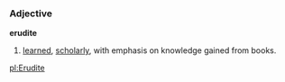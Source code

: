 ===Adjective===
'''erudite'''
#[[learned]], [[scholarly]], with emphasis on knowledge gained from books.

[[pl:Erudite]]
